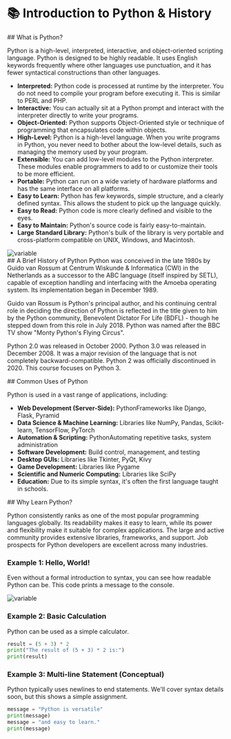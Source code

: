 
# 📚 Introduction to Python & History
<section id="what-is-python"></section>
## What is Python?

Python is a high-level, interpreted, interactive, and object-oriented scripting language. Python is designed to be highly readable. It uses English keywords frequently where other languages use punctuation, and it has fewer syntactical constructions than other languages.

*   **Interpreted:** Python code is processed at runtime by the interpreter. You do not need to compile your program before executing it. This is similar to PERL and PHP.
*   **Interactive:** You can actually sit at a Python prompt and interact with the interpreter directly to write your programs.
*   **Object-Oriented:** Python supports Object-Oriented style or technique of programming that encapsulates code within objects.
*   **High-Level:** Python is a high-level language. When you write programs in Python, you never need to bother about the low-level details, such as managing the memory used by your program.
*   **Extensible:** You can add low-level modules to the Python interpreter. These modules enable programmers to add to or customize their tools to be more efficient.
*   **Portable:** Python can run on a wide variety of hardware platforms and has the same interface on all platforms.
*   **Easy to Learn:** Python has few keywords, simple structure, and a clearly defined syntax. This allows the student to pick up the language quickly.
*   **Easy to Read:** Python code is more clearly defined and visible to the eyes.
*   **Easy to Maintain:** Python's source code is fairly easy-to-maintain.
*   **Large Standard Library:** Python's bulk of the library is very portable and cross-platform compatible on UNIX, Windows, and Macintosh.

<img src="/src/courses/python/images/features.png" alt="variable" className="w-150 h-100 mx-auto"/>

<section id="Brief-history-of-python"></section>
## A Brief History of Python
Python was conceived in the late 1980s by Guido van Rossum at Centrum Wiskunde & Informatica (CWI) in the Netherlands as a successor to the ABC language (itself inspired by SETL), capable of exception handling and interfacing with the Amoeba operating system. Its implementation began in December 1989.

Guido van Rossum is Python's principal author, and his continuing central role in deciding the direction of Python is reflected in the title given to him by the Python community, Benevolent Dictator For Life (BDFL) - though he stepped down from this role in July 2018. Python was named after the BBC TV show "Monty Python's Flying Circus".

Python 2.0 was released in October 2000. Python 3.0 was released in December 2008. It was a major revision of the language that is not completely backward-compatible. Python 2 was officially discontinued in 2020. This course focuses on Python 3.


<section id="Common-Uses-of-Python"></section>
## Common Uses of Python

Python is used in a vast range of applications, including:

*   **Web Development (Server-Side):** PythonFrameworks like Django, Flask, Pyramid
*   **Data Science & Machine Learning:** Libraries like NumPy, Pandas, Scikit-learn, TensorFlow, PyTorch
*   **Automation & Scripting:** PythonAutomating repetitive tasks, system administration
*   **Software Development:** Build control, management, and testing
*   **Desktop GUIs:** Libraries like Tkinter, PyQt, Kivy
*   **Game Development:** Libraries like Pygame
*   **Scientific and Numeric Computing:** Libraries like SciPy
*   **Education:** Due to its simple syntax, it's often the first language taught in schools.


<section id="Why-learn-python"></section>
## Why Learn Python?


Python consistently ranks as one of the most popular programming languages globally. Its readability makes it easy to learn, while its power and flexibility make it suitable for complex applications. The large and active community provides extensive libraries, frameworks, and support. Job prospects for Python developers are excellent across many industries.

### Example 1: Hello, World!
Even without a formal introduction to syntax, you can see how readable Python can be. This code prints a message to the console.




<img src="/src/courses/python/images/hello.png" alt="variable" className="w-150 h-100 mx-auto" />


### Example 2: Basic Calculation
Python can be used as a simple calculator.

```python
result = (5 + 3) * 2
print("The result of (5 + 3) * 2 is:")
print(result)
```

### Example 3: Multi-line Statement (Conceptual)
Python typically uses newlines to end statements. We'll cover syntax details soon, but this shows a simple assignment.

```python
message = "Python is versatile"
print(message)
message = "and easy to learn."
print(message)
```

<section id="Quiz-time"></section>
<Quiz questions={pythonQuiz} />

                   


